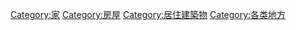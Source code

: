 {{Commonscat|Houses}}

[[Category:家|Category:家]]
[[Category:房屋|Category:房屋]]
[[Category:居住建築物|Category:居住建築物]]
[[Category:各类地方|Category:各类地方]]